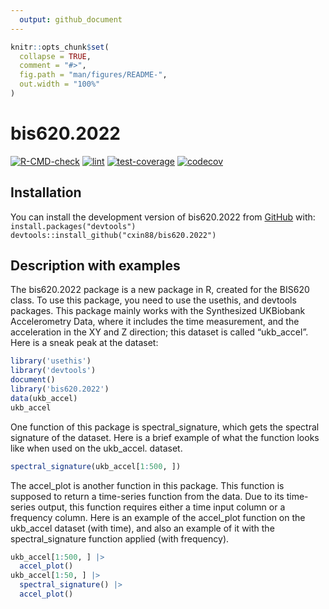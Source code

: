 ```yaml
---
  output: github_document
---
```

  
  <!-- README.md is generated from README.Rmd. Please edit that file -->
  
```r
knitr::opts_chunk$set(
  collapse = TRUE,
  comment = "#>",
  fig.path = "man/figures/README-",
  out.width = "100%"
)
```

# bis620.2022
<!-- badges: start -->
[![R-CMD-check](https://github.com/cxin88/bis620.2022/actions/workflows/R-CMD-check.yaml/badge.svg)](https://github.com/cxin88/bis620.2022/actions/workflows/R-CMD-check.yaml)
[![lint](https://github.com/cxin88/bis620.2022/actions/workflows/lint.yaml/badge.svg)](https://github.com/cxin88/bis620.2022/actions/workflows/lint.yaml)
[![test-coverage](https://github.com/cxin88/bis620.2022/actions/workflows/test-coverage.yaml/badge.svg)](https://github.com/cxin88/bis620.2022/actions/workflows/test-coverage.yaml)
[![codecov](https://codecov.io/gh/cxin88/bis620.2022/branch/master/graph/badge.svg?token=0YK0U2R5W3)](https://codecov.io/gh/cxin88/bis620.2022)
<!-- badges: end -->


## Installation

You can install the development version of bis620.2022 from [GitHub](https://github.com/cxin88/bis620.2022) with: <br>
  `install.packages("devtools")` <br>
  `devtools::install_github("cxin88/bis620.2022")`

## Description with examples
The bis620.2022 package is a new package in R, created for the BIS620 class. To use this package, you need to use the usethis, and devtools packages. This package mainly works with the Synthesized UKBiobank Accelerometry Data, where it includes the time measurement, and the acceleration in the XY and Z direction; this dataset is called "ukb_accel". Here is a sneak peak at the dataset:
```r
library('usethis')
library('devtools')
document()
library('bis620.2022')
data(ukb_accel)
ukb_accel
```
One function of this package is spectral_signature, which gets the spectral signature of the dataset. Here is a brief example of what the function looks like when used on the ukb_accel. dataset.
```r
spectral_signature(ukb_accel[1:500, ])
```
The accel_plot is another function in this package. This function is supposed to return a time-series function from the data. Due to its time-series output, this function requires either a time input column or a frequency column. Here is an example of the accel_plot function on the ukb_accel dataset (with time), and also an example of it with the spectral_signature function applied (with frequency).
```r
ukb_accel[1:500, ] |>
  accel_plot()
ukb_accel[1:50, ] |>
  spectral_signature() |>
  accel_plot()
```
